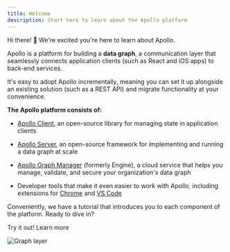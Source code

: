 ```yaml
---
title: Welcome
description: Start here to learn about the Apollo platform
---
```


Hi there! 👋 We're excited you're here to learn about Apollo.

Apollo is a platform for building a **data graph**, a communication layer that seamlessly connects application clients (such as React and iOS apps) to back-end services.

It's easy to adopt Apollo incrementally, meaning you can set it up alongside an existing solution (such as a REST API) and migrate functionality at your convenience.

**The Apollo platform consists of:**

- [Apollo Client](/react/), an open-source library for managing state in application clients

- [Apollo Server](/apollo-server), an open-source framework for implementing and running a data graph at scale

- [Apollo Graph Manager](/platform/graph-manager-overview) (formerly Engine), a cloud service that helps you manage, validate, and secure your organization's data graph

- Developer tools that make it even easier to work with Apollo, including extensions for [Chrome](/react/features/developer-tooling/#apollo-client-devtools) and [VS Code](/platform/editor-plugins/)

Conveniently, we have a tutorial that introduces you to each component of the platform. Ready to dive in?


<ButtonWrapper>
  <ButtonLink size="large" color="branded" to="/tutorial/introduction">
    Try it out!
  </ButtonLink>
  <ButtonLink size="large" to="/intro/platform">
    Learn more
  </ButtonLink>
</ButtonWrapper>

![Graph layer](./img/platform.jpg)
